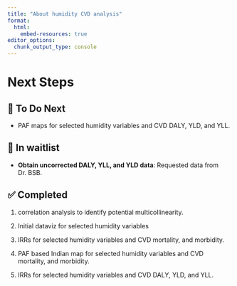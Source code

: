 ```yaml
---
title: "About humidity CVD analysis"
format:
  html:
    embed-resources: true
editor_options: 
  chunk_output_type: console
---
```


# Next Steps {.panel .panel-set}

::: {.callout-tip collapse="true" appearance="default"}

## 🚀 To Do Next
-   PAF maps for selected humidity variables and CVD DALY, YLD, and YLL.
:::



::: {.callout-tip collapse="true" appearance="default"}
## 🔄 In waitlist {.panel .panel-collapse}

-   **Obtain uncorrected DALY, YLL, and YLD data**: Requested data from Dr. BSB.

:::

::: {.callout-note collapse="true" appearance="default"}
## ✅ Completed

1. correlation analysis to identify potential multicollinearity.

2. Initial dataviz for selected humidity variables

3. IRRs for selected humidity variables and CVD mortality, and morbidity.

4. PAF based Indian map for selected humidity variables and CVD mortality, and morbidity.

5. IRRs for selected humidity variables and CVD DALY, YLD, and YLL.

:::